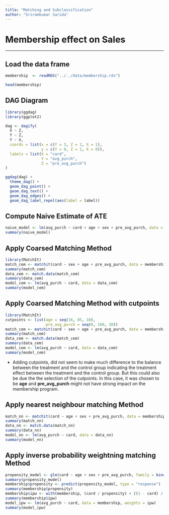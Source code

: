 ```yaml
---
title: "Matching and Subclassification"
author: "Sriramkumar Sarida"
---
```


# Membership effect on Sales

------------------------------------------------------------------------

## Load the data frame

```r
membership  <- readRDS("../../data/membership.rds")
```

```r
head(membership)
```

## DAG Diagram

```r
library(ggdag)
library(ggplot2)

dag <- dagify(
  X ~ Z,
  Y ~ Z,
  Y ~ X,
  coords = list(x = c(Y = 3, Z = 2, X = 1),
                y = c(Y = 0, Z = 1, X = 0)),
  labels = list(X = "card",
                Y = "avg_purch",
                Z = "pre_avg_purch")
)

ggdag(dag) +
  theme_dag() + 
  geom_dag_point() +
  geom_dag_text() +
  geom_dag_edges() +
  geom_dag_label_repel(aes(label = label))
```

## Compute Naive Estimate of ATE

```r
naive_model <- lm(avg_purch ~ card + age + sex + pre_avg_purch, data = membership)
summary(naive_model)
```

## Apply Coarsed Matching Method

```r
library(MatchIt)
match_cem <- matchit(card ~ sex + age + pre_avg_purch, data = membership, method = "cem")
summary(match_cem)
data_cem <- match.data(match_cem)
summary(data_cem)
model_cem <- lm(avg_purch ~ card, data = data_cem)
summary(model_cem)

```

## Apply Coarsed Matching Method with cutpoints

```r
library(MatchIt)
cutpoints <- list(age = seq(16, 85, 10), 
                  pre_avg_purch = seq(0, 160, 20))
match_cem <- matchit(card ~ sex + age + pre_avg_purch, data = membership, method = "cem", cutpoints = cutpoints)
summary(match_cem)
data_cem <- match.data(match_cem)
summary(data_cem)
model_cem <- lm(avg_purch ~ card, data = data_cem)
summary(model_cem)

```

-   Adding cutpoints, did not seem to make much difference to the balance between the treatment and the control group indicating the treatment effect between the treatment and the control group. But this could also be due the the selection of the cutpoints. In this case, it was chosen to be **age** and **pre_avg_purch** might not have strong impact on the membership program.

## Apply nearest neighbour matching Method

```r
match_nn <- matchit(card ~ age + sex + pre_avg_purch, data = membership, method = "nearest", distance = "mahalanobis", replace = T)
summary(match_nn)
data_nn <- match.data(match_nn)
summary(data_nn)
model_nn <- lm(avg_purch ~ card, data = data_nn)
summary(model_nn)
```

## Apply inverse probability weightning matching Method
```r
propensity_model <- glm(card ~ age + sex + pre_avg_purch, family = binomial(link = "logit"), data = membership)
summary(propensity_model)
membership$propensity <- predict(propensity_model, type = "response")
summary(membership$propensity)
membership$ipw <- with(membership, (card / propensity) + ((1 - card) / (1 - propensity)))
summary(membership$ipw)
model_ipw <- lm(avg_purch ~ card, data = membership, weights = ipw)
summary(model_ipw)
```



